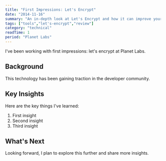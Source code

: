 ```yaml
---
title: "First Impressions: Let's Encrypt"
date: "2014-11-16"
summary: "An in-depth look at Let's Encrypt and how it can improve your workflow."
tags: ["tools","let's-encrypt","review"]
category: "technical"
readTime: 1
period: "Planet Labs"
---
```


I've been working with first impressions: let's encrypt at Planet Labs.

## Background

This technology has been gaining traction in the developer community.

## Key Insights

Here are the key things I've learned:

1. First insight
2. Second insight
3. Third insight

## What's Next

Looking forward, I plan to explore this further and share more insights.


